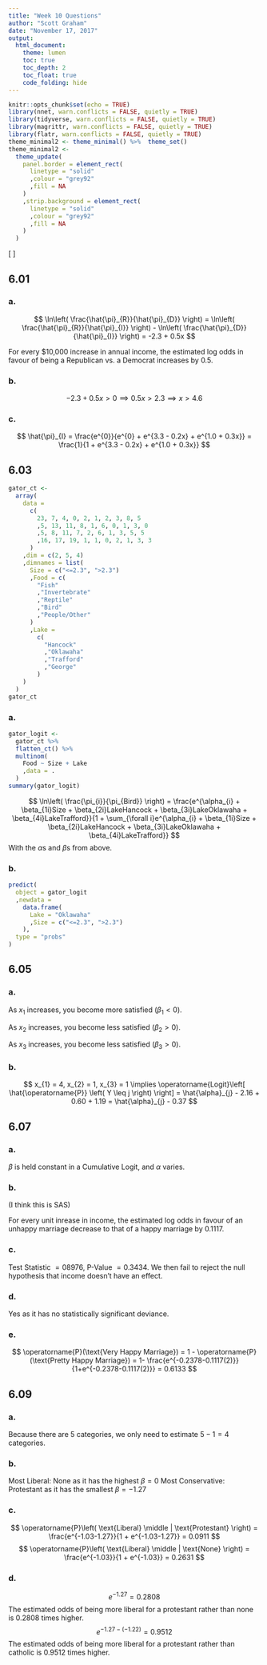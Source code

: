```yaml
---
title: "Week 10 Questions"
author: "Scott Graham"
date: "November 17, 2017"
output:
  html_document:
    theme: lumen
    toc: true
    toc_depth: 2
    toc_float: true
    code_folding: hide
---
```


```r
knitr::opts_chunk$set(echo = TRUE)
library(nnet, warn.conflicts = FALSE, quietly = TRUE)
library(tidyverse, warn.conflicts = FALSE, quietly = TRUE)
library(magrittr, warn.conflicts = FALSE, quietly = TRUE)
library(flatr, warn.conflicts = FALSE, quietly = TRUE)
theme_minimal2 <- theme_minimal() %>%  theme_set()
theme_minimal2 <-
  theme_update(
    panel.border = element_rect(
      linetype = "solid"
      ,colour = "grey92"
      ,fill = NA
    )
    ,strip.background = element_rect(
      linetype = "solid"
      ,colour = "grey92"
      ,fill = NA
    )
  )
```
\[
  \newcommand{\Prob}{\operatorname{P}}
  \newcommand{\E}{\operatorname{E}}
  \newcommand{\Var}{\operatorname{Var}}
  \newcommand{\Cov}{\operatorname{Cov}}
  \newcommand{\se}{\operatorname{se}}
  \newcommand{\re}{\operatorname{re}}
  \newcommand{\ybar}{{\overline{Y}}}
  \newcommand{\phat}{{\hat{p}}}
  \newcommand{\that}{{\hat{T}}}
  \newcommand{\med}{{\tilde{Y}}}
\]

## 6.01
### a.
$$
  \ln\left( \frac{\hat{\pi}_{R}}{\hat{\pi}_{D}} \right) =
   \ln\left( \frac{\hat{\pi}_{R}}{\hat{\pi}_{I}} \right) -  \ln\left( \frac{\hat{\pi}_{D}}{\hat{\pi}_{I}} \right) =
   -2.3 + 0.5x
$$

For every \$10,000 increase in annual income, the estimated log odds in favour of being a Republican vs. a Democrat increases by 0.5.

### b.
$$
    -2.3 + 0.5x > 0 \implies
    0.5x > 2.3 \implies
    x > 4.6
$$

### c.
$$
  \hat{\pi}_{I} = 
  \frac{e^{0}}{e^{0} + e^{3.3 - 0.2x} + e^{1.0 + 0.3x}} =
  \frac{1}{1 + e^{3.3 - 0.2x} + e^{1.0 + 0.3x}}
$$


## 6.03
```r
gator_ct <- 
  array(
    data =
      c(
        23, 7, 4, 0, 2, 1, 2, 3, 8, 5
        ,5, 13, 11, 8, 1, 6, 0, 1, 3, 0
        ,5, 8, 11, 7, 2, 6, 1, 3, 5, 5
        ,16, 17, 19, 1, 1, 0, 2, 1, 3, 3
      )
    ,dim = c(2, 5, 4)
    ,dimnames = list(
      Size = c("<=2.3", ">2.3")
      ,Food = c(
        "Fish"
        ,"Invertebrate"
        ,"Reptile"
        ,"Bird"
        ,"People/Other"
      )
      ,Lake = 
        c(
          "Hancock"
          ,"Oklawaha"
          ,"Trafford"
          ,"George"
        )
    )
  )
gator_ct
```
### a.
```r
gator_logit <- 
  gator_ct %>% 
  flatten_ct() %>% 
  multinom(
    Food ~ Size + Lake
    ,data = .
  )
summary(gator_logit)
```
$$
  \ln\left( \frac{\pi_{i}}{\pi_{Bird}} \right) =
  \frac{e^{\alpha_{i} + \beta_{1i}Size + \beta_{2i}LakeHancock + \beta_{3i}LakeOklawaha + \beta_{4i}LakeTrafford}}{1 + \sum_{\forall i}e^{\alpha_{i} + \beta_{1i}Size + \beta_{2i}LakeHancock + \beta_{3i}LakeOklawaha + \beta_{4i}LakeTrafford}}
$$
With the $\alpha$s and $\beta$s from above.

### b.
```r
predict(
  object = gator_logit
  ,newdata = 
    data.frame(
      Lake = "Oklawaha"
      ,Size = c("<=2.3", ">2.3")
    ),
  type = "probs"
)
```


## 6.05
### a.
As $x_{1}$ increases, you become more satisfied $(\beta_{1}<0)$.

As $x_{2}$ increases, you become less satisfied $(\beta_{2}>0)$.

As $x_{3}$ increases, you become less satisfied $(\beta_{3}>0)$.

### b.
$$
  x_{1} = 4,
  x_{2} = 1, 
  x_{3} = 1 \implies
  \operatorname{Logit}\left[ \hat{\Prob} \left( Y \leq j \right) \right] =
  \hat{\alpha}_{j} - 2.16 + 0.60 + 1.19 =
  \hat{\alpha}_{j} - 0.37
$$


## 6.07
### a.
$\beta$ is held constant in a Cumulative Logit, and $\alpha$ varies.

### b.
(I think this is SAS)

For every unit inrease in income, the estimated log odds in favour of an unhappy marriage decrease to that of a happy marriage by 0.1117.

### c.
Test Statistic $=08976$, P-Value $=0.3434$. We then fail to reject the null hypothesis that income doesn't have an effect.

### d.
Yes as it has no statistically significant deviance.

### e.
$$
  \Prob(\text{Very Happy Marriage}) = 
  1 - \Prob(\text{Pretty Happy Marriage}) =
  1- \frac{e^{-0.2378-0.1117(2)}}{1+e^{-0.2378-0.1117(2)}} = 0.6133
$$


## 6.09
### a.
Because there are $5$ categories, we only need to estimate $5-1=4$ categories.

### b.
Most Liberal: None as it has the highest $\beta=0$
Most Conservative: Protestant as it has the smallest $\beta=-1.27$

### c.
$$
  \Prob\left( \text{Liberal} \middle | \text{Protestant} \right) =
  \frac{e^{-1.03-1.27}}{1 + e^{-1.03-1.27}} = 
  0.0911
$$
$$
  \Prob\left( \text{Liberal} \middle | \text{None} \right) =
  \frac{e^{-1.03}}{1 + e^{-1.03}} = 
  0.2631
$$

### d.
$$
  e^{-1.27} =
  0.2808
$$
The estimated odds of being more liberal for a protestant rather than none is 0.2808 times higher.
$$
  e^{-1.27-(-1.22)} =
  0.9512
$$
The estimated odds of being more liberal for a protestant rather than catholic is 0.9512 times higher.